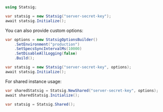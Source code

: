 ```csharp
using Statsig;

var statsig = new Statsig("server-secret-key");
await statsig.Initialize();
```

You can also provide custom options:

```csharp
var options = new StatsigOptionsBuilder()
    .SetEnvironment("production")
    .SetSpecsSyncIntervalMs(10000)
    .SetDisableAllLogging(false)
    .Build();

var statsig = new Statsig("server-secret-key", options);
await statsig.Initialize();
```

For shared instance usage:

```csharp
var sharedStatsig = Statsig.NewShared("server-secret-key", options);
await sharedStatsig.Initialize();

var statsig = Statsig.Shared();
```
